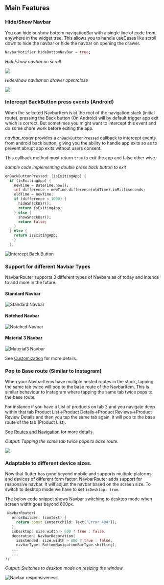 ## Main Features

### Hide/Show Navbar

You can hide or show bottom navigationBar with a single line of code from anywhere in the widget tree. This allows you to handle useCases like scroll down to hide the navbar or hide the navbar on opening the drawer.

```dart
NavbarNotifier.hideBottomNavBar = true;
```

*Hide/show navbar on scroll*

![](https://miro.medium.com/max/800/1*NaYdY1FfsPFCNBdx3wg_og.gif)

*Hide/show navbar on drawer open/close*

![](https://user-images.githubusercontent.com/31410839/173987446-c8c79bb0-d24c-46c1-bc4a-582508a4e187.gif)

###  Intercept BackButton press events (Android)

When the selected NavbarItem is at the root of the navigation stack (initial route), pressing the Back button (On Android) will by default trigger app exit which is correct. But sometimes you might want to intercept this event and do some chore work before exiting the app.

*navbar_router* provides a `onBackButtonPressed` callback to intercept events from android back button, giving you the ability to handle app exits so as to prevent abrupt app exits without users consent.

This callback method must return `true` to exit the app and false other wise.

*sample code implementing double press back button to exit*

```dart
onBackButtonPressed: (isExitingApp) {
  if (isExitingApp) {
    newTime = DateTime.now();
    int difference = newTime.difference(oldTime).inMilliseconds;
    oldTime = newTime;
    if (difference < 1000) {
      hideSnackBar();
      return isExitingApp;
    } else {
      showSnackBar();
      return false;
    }
  } else {
    return isExitingApp;
    }
  },
```

![Intercept Back Button](assets/intercept-back-button.gif)

### Support for different Navbar Types

NavbarRouter supports 3 different types of Navbars as of today and intends to add more in the future.

#### Standard Navbar

![Standard Navbar](/assets/navbar-type1.gif)

#### Notched Navbar

![Notched Navbar](/assets/navbar-type2.gif)

#### Material 3 Navbar

![Material3 Navbar](/assets/navbar-type3.gif)

See [Customization](/customization) for more details.

### Pop to Base route (Similar to Instagram)

When your NavbarItems have multiple nested routes in the stack, tapping the same tab twice will pop to the base route of the NavbarItem. This is similar behaviour to Instagram where tapping the same tab twice pops to the base route.

For instance if you have a List of products on tab 2 and you navigate deep within that tab
Product List->Product Details->Product Reviews->Product Review Details and then you tap the same tab again, it will pop to the base route of the tab (Product List).

See [Routes and Navigation](/navigation) for more details.

*Output: Tapping the same tab twice pops to base route.*

![](https://miro.medium.com/v2/resize:fit:600/1*xNViU_6pUKaP5tsjHcvwEg.gif)

### Adaptable to different device sizes.

Now that flutter has gone beyond mobile and supports multiple plaforms and devices of different form factor. NavbarRouter adds support for responsive navbar. It will adjust the navbar based on the screen size. To switch to desktop mode we have to set `isDesktop: true`.

The below code snippet shows Navbar switching to desktop mode when screen width goes beyond 600px.

```dart
 NavbarRouter(
   errorBuilder: (context) {
     return const Center(child: Text('Error 404'));
   },
   isDesktop: size.width > 600 ? true : false,
   decoration: NavbarDecoration(
     isExtended: size.width > 800 ? true : false,
     navbarType: BottomNavigationBarType.shifting),
   ...
   ...
);
```

*Output: Switches to desktop mode on resizing the window.*

![Navbar responsiveness](/assets/responsive.gif)